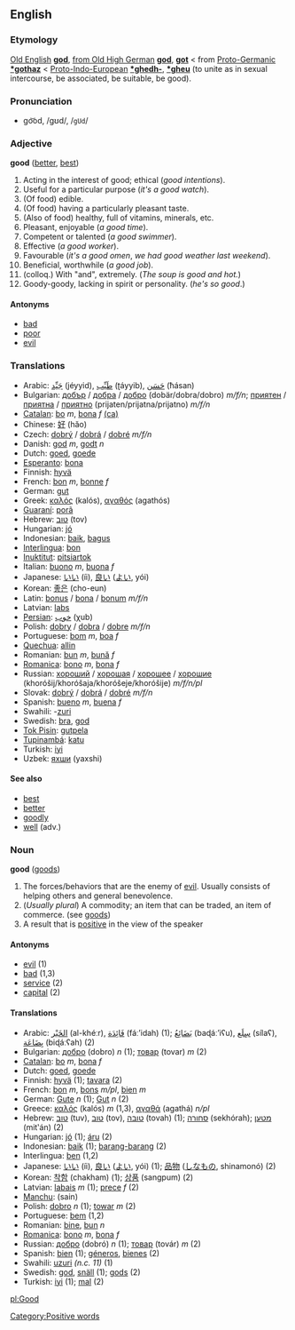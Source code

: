 ==English==
===Etymology===
[[Old English]] '''[[god]]''', [[from Old High German]] '''[[god]]''', '''[[got]]'''    < from [[Proto-Germanic]] '''[[*gothaz]]''' < [[Proto-Indo-European]]  '''[[*ghedh-]]''', '''[[*gheu]]'''  (to unite as in sexual intercourse, be associated, be suitable, be good).

===Pronunciation===
*go͝od, /ɡʊd/, /<tt>gUd</tt>/

===Adjective===
'''good''' ([[better]], [[best]])

#Acting in the interest of good; ethical (''good intentions'').
#Useful for a particular purpose (''it's a good watch'').
#(Of food) edible.
#(Of food) having a particularly pleasant taste.
#(Also of food) healthy, full of vitamins, minerals, etc.
#Pleasant, enjoyable (''a good time'').
#Competent or talented (''a good swimmer'').
#Effective (''a good worker'').
#Favourable (''it's a good omen'', ''we had good weather last weekend'').
#Beneficial, worthwhile (''a good job'').
#(colloq.) With "and", extremely. (''The soup is good and hot.'')
# Goody-goody, lacking in spirit or personality. (''he's so good''.)

====Antonyms====
* [[bad]]
* [[poor]]
* [[evil]]

===Translations===
*Arabic: [[جيد|جَيِّد]] (jéyyid), [[طيب|طَيِّب]] (ʈáyyib), [[حسن|حَسَن]] (‎ħásan)
*Bulgarian: [[добър]] / [[добра]] / [[добро]] (dobär/dobra/dobro) ''m/f/n''; [[приятен]] / [[приятна]] / [[приятно]] (prijaten/prijatna/prijatno) ''m/f/n''
*[[Catalan]]: [[bo]] ''m'', [[bona]] ''f'' [[:ca:bo|(ca)]] 
*Chinese: [[好]] (hăo)
*Czech: [[dobrý]] / [[dobrá]] / [[dobré]] ''m/f/n''
*Danish: [[god]] ''m'', [[godt]] ''n''
*Dutch: [[goed]], [[goede]]
*[[Esperanto]]: [[bona]]
*Finnish: [[hyvä]]
*French: [[bon]] ''m'', [[bonne]] ''f''
*German: [[gut#German|gut]]
*Greek: [[καλός]] (kalós), [[αγαθός]] (agathós)
*[[Guaraní]]: [[porã]]
*Hebrew: [[טוב]] (tov)
*Hungarian: [[jó]]
*Indonesian: [[baik]], [[bagus]]
*[[Interlingua]]: [[bon]]
*[[Inuktitut]]: [[pitsiartok]]
*Italian: [[buono]] ''m'', [[buona]] ''f''
*Japanese: [[いい]] (íi), [[良い]] ([[よい]], yói)
*Korean: [[좋은]] (cho-eun)
*Latin: [[bonus]] / [[bona]] / [[bonum]] ''m/f/n''
*Latvian: [[labs]]
*[[Persian]]: [[خوب]] (χub)
*Polish: [[dobry]] / [[dobra]] / [[dobre]] ''m/f/n''
*Portuguese: [[bom]] ''m'', [[boa]] ''f''
*[[Quechua]]: [[allin]]
*Romanian: [[bun]] ''m'', [[bună]] ''f''
*[[Romanica]]: [[bono]] ''m'', [[bona]] ''f''
*Russian: [[хороший]] / [[хорошая]] / [[хорошее]] / [[хорошие]] (khoróšij/khoróšaja/khoróšeje/khoróšije) ''m/f/n/pl''
*Slovak: [[dobrý]] / [[dobrá]] / [[dobré]] ''m/f/n''
*Spanish: [[bueno]] ''m'', [[buena]] ''f''
*Swahili: -[[zuri]]
*Swedish: [[bra#Swedish|bra]], [[god#Swedish|god]]
*[[Tok Pisin]]: [[gutpela]]
*[[Tupinambá]]: [[katu]]
*Turkish: [[iyi]]
*Uzbek: [[яхши]] (yaxshi)

====See also====
*[[best]]
*[[better]]
*[[goodly]]
*[[well]] (adv.)

===Noun===
'''good''' ([[goods]])

#The forces/behaviors that are the enemy of [[evil]].  Usually consists of helping others and general benevolence.
#(''Usually plural'') A commodity; an item that can be traded, an item of commerce. (see [[goods]])
#A result that is [[positive]] in the view of the speaker

====Antonyms====
*[[evil]] (1)
*[[bad]] (1,3)
*[[service]] (2)
*[[capital]] (2)

====Translations====
*Arabic: [[الخير|الخَيْر]] (al-khéːr), [[فائدة|فَائِدَة]] (fáː’idah) (1); [[بضائع|بَضَائِعُ]] (baɖáː’iʕu), [[سلع|سِلَع]] (sílaʕ), [[بضاعة|بِضَاعَة]] (biɖáːʕah) (2)
*Bulgarian: [[добро]] (dobro) ''n'' (1); [[товар]] (tovar) ''m'' (2)
*[[Catalan]]: [[bo]] ''m'', [[bona]] ''f''
*Dutch: [[goed]], [[goede]]
*Finnish: [[hyvä]] (1); [[tavara]] (2)
*French: [[bon]] ''m'', [[bons]] ''m/pl'', [[bien]] ''m''
*German: [[Gute]] ''n'' (1); [[Gut]] ''n'' (2)
*Greece: [[καλός]] (kalós) ''m'' (1,3), [[αγαθά]] (agathá) ''n/pl''
*Hebrew: [[טוב]] (tuv), [[טוב]] (tov), [[טובה]] (tovah) (1); [[סחורה]] (sekhórah); [[מטען]] (mit‛án) (2)
*Hungarian: [[jó]] (1); [[áru]] (2)
*Indonesian: [[baik]] (1); [[barang-barang]] (2)
*Interlingua: [[ben]] (1,2)
*Japanese: [[いい]] (íi), [[良い]] ([[よい]], yói) (1); [[品物]] ([[しなもの]], shinamonó) (2)
*Korean: [[착함]] (chakham) (1); [[상품]] (sangpum) (2)
*Latvian: [[labais]] ''m'' (1); [[prece]] ''f'' (2)
*[[Manchu]]: (sain)
*Polish: [[dobro]] ''n'' (1); [[towar]] ''m'' (2)
*Portuguese: [[bem]] (1,2)
*Romanian: [[bine]], [[bun]] ''n'' 
*[[Romanica]]: [[bono]] ''m'', [[bona]] ''f''
*Russian: [[добро]] (dobró) ''n'' (1); [[товар]] (továr) ''m'' (2)
*Spanish: [[bien]] (1); [[géneros]], [[bienes]] (2)
*Swahili: [[uzuri]] ''(n.c. 11)'' (1)
*Swedish: [[god]], [[snäll]] (1); [[gods]] (2)
*Turkish: [[iyi]] (1); [[mal]] (2)

[[Category:Positive words]]

[[pl:Good]]